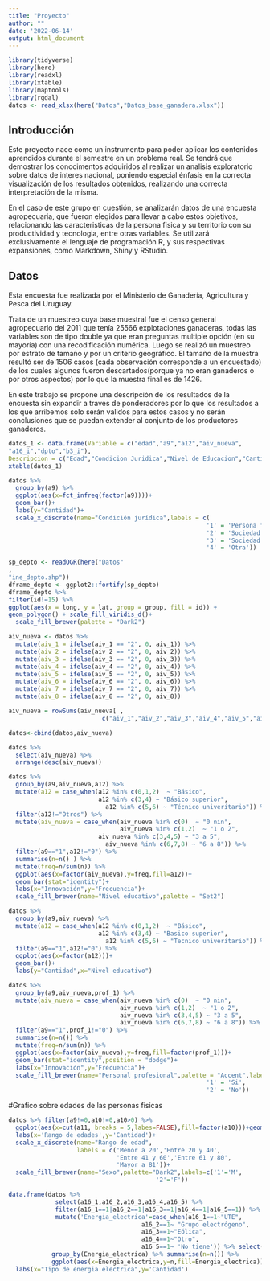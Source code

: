 ```yaml
---
title: "Proyecto"
author: ""
date: '2022-06-14'
output: html_document
---
```


```r
library(tidyverse)
library(here)
library(readxl)
library(xtable)
library(maptools)
library(rgdal)
datos <- read_xlsx(here("Datos","Datos_base_ganadera.xlsx"))
```


## Introducción

Este proyecto nace como un instrumento para poder aplicar los contenidos aprendidos durante el semestre en un problema real. Se tendrá que demostrar los conocimentos adquiridos al realizar un analisis exploratorio sobre datos de interes nacional, poniendo especial énfasis en la correcta visualización de los resultados obtenidos, realizando una correcta interpretación de la misma. 

En el caso de este grupo en cuestión, se analizarán datos de una encuesta agropecuaria, que fueron elegidos para llevar a cabo estos objetivos, relacionando las caracteristicas de la persona fisica y su territorio con su productividad y tecnologia, entre otras variables. Se utilizará exclusivamente el lenguaje de programación R, y sus respectivas expansiones, como Markdown, Shiny y RStudio.



## Datos

Esta encuesta fue realizada por el Ministerio de Ganadería, Agricultura y Pesca del Uruguay.

Trata de un muestreo cuya base muestral fue el censo general agropecuario del 2011 que tenía 25566 explotaciones ganaderas, todas las variables son de tipo double ya que eran preguntas multiple opción (en su mayoría) con una recodificación numérica. Luego se realizó un muestreo por estrato de tamaño y por un criterio geográfico. El tamaño de la muestra resultó ser de 1506 casos (cada observación corresponde a un encuestado) de los cuales algunos fueron descartados(porque ya no eran ganaderos o por otros aspectos) por lo que la muestra final es de 1426.

En este trabajo se propone una descripción de los resultados de la encuesta sin expandir a traves de ponderadores por lo que los resultados a los que arribemos solo serán validos para estos casos y no serán conclusiones que se puedan extender al conjunto de los productores ganaderos.

```r
datos_1 <- data.frame(Variable = c("edad","a9","a12","aiv_nueva",
"a16_i","dpto","b3_i"),
Descripcion = c("Edad","Condicion Juridica","Nivel de Educacion","Cantidad de estudios de I+D realizados de 1 a 8","Tipo de energia utilizada","Departamento donde se ubica la propiedad","Tenencia de Tierras"))
xtable(datos_1)
```

```r
datos %>% 
  group_by(a9) %>% 
  ggplot(aes(x=fct_infreq(factor(a9))))+
  geom_bar()+
  labs(y="Cantidad")+
  scale_x_discrete(name="Condición jurídica",labels = c(
                                                       '1' = 'Persona física',
                                                       '2' = 'Sociedad sin contrato',
                                                       '3' = 'Sociedad con contrato legal',
                                                       '4' = 'Otra'))
```

```r
sp_depto <- readOGR(here("Datos"
,
"ine_depto.shp"))
dframe_depto <- ggplot2::fortify(sp_depto)
dframe_depto %>%
filter(id!=15) %>%
ggplot(aes(x = long, y = lat, group = group, fill = id)) +
geom_polygon() + scale_fill_viridis_d()+
  scale_fill_brewer(palette = "Dark2")

```


```r

aiv_nueva <- datos %>% 
  mutate(aiv_1 = ifelse(aiv_1 == "2", 0, aiv_1)) %>% 
  mutate(aiv_2 = ifelse(aiv_2 == "2", 0, aiv_2)) %>% 
  mutate(aiv_3 = ifelse(aiv_3 == "2", 0, aiv_3)) %>% 
  mutate(aiv_4 = ifelse(aiv_4 == "2", 0, aiv_4)) %>% 
  mutate(aiv_5 = ifelse(aiv_5 == "2", 0, aiv_5)) %>% 
  mutate(aiv_6 = ifelse(aiv_6 == "2", 0, aiv_6)) %>% 
  mutate(aiv_7 = ifelse(aiv_7 == "2", 0, aiv_7)) %>% 
  mutate(aiv_8 = ifelse(aiv_8 == "2", 0, aiv_8))

aiv_nueva = rowSums(aiv_nueva[ ,
                          c("aiv_1","aiv_2","aiv_3","aiv_4","aiv_5","aiv_6","aiv_7","aiv_8")])

datos<-cbind(datos,aiv_nueva)

datos %>% 
  select(aiv_nueva) %>% 
  arrange(desc(aiv_nueva))


```

```r
datos %>% 
  group_by(a9,aiv_nueva,a12) %>% 
  mutate(a12 = case_when(a12 %in% c(0,1,2)  ~ "Básico",
                         a12 %in% c(3,4) ~ "Básico superior",
                           a12 %in% c(5,6) ~ "Técnico univeritario")) %>% 
  filter(a12!="Otros") %>% 
  mutate(aiv_nueva = case_when(aiv_nueva %in% c(0)  ~ "0 nin",
                               aiv_nueva %in% c(1,2)  ~ "1 o 2",
                         aiv_nueva %in% c(3,4,5) ~ "3 a 5",
                           aiv_nueva %in% c(6,7,8) ~ "6 a 8")) %>% 
  filter(a9=="1",a12!="0") %>% 
  summarise(n=n() ) %>%
  mutate(freq=n/sum(n)) %>%
  ggplot(aes(x=factor(aiv_nueva),y=freq,fill=a12))+
  geom_bar(stat="identity")+
  labs(x="Innovación",y="Frecuencia")+
  scale_fill_brewer(name="Nivel educativo",palette = "Set2")

```


```r
datos %>% 
  group_by(a9,aiv_nueva) %>% 
  mutate(a12 = case_when(a12 %in% c(0,1,2)  ~ "Básico",
                         a12 %in% c(3,4) ~ "Basico superior",
                           a12 %in% c(5,6) ~ "Tecnico univeritario")) %>%
  filter(a9=="1",a12!="0") %>% 
  ggplot(aes(x=factor(a12)))+
  geom_bar()+
  labs(y="Cantidad",x="Nivel educativo")
```

```r
datos %>% 
  group_by(a9,aiv_nueva,prof_1) %>%
  mutate(aiv_nueva = case_when(aiv_nueva %in% c(0)  ~ "0 nin",
                               aiv_nueva %in% c(1,2)  ~ "1 o 2",
                               aiv_nueva %in% c(3,4,5) ~ "3 a 5",
                               aiv_nueva %in% c(6,7,8) ~ "6 a 8")) %>% 
  filter(a9=="1",prof_1!="0") %>% 
  summarise(n=n()) %>%
  mutate(freq=n/sum(n)) %>%
  ggplot(aes(x=factor(aiv_nueva),y=freq,fill=factor(prof_1)))+
  geom_bar(stat="identity",position = "dodge")+
  labs(x="Innovación",y="Frecuencia")+
  scale_fill_brewer(name="Personal profesional",palette = "Accent",labels = c(
                                                       '1' = 'Si',
                                                       '2' = 'No'))
```



#Grafico sobre edades de las personas fisicas
```r
datos %>% filter(a9!=0,a10!=0,a10>0) %>% 
  ggplot(aes(x=cut(a11, breaks = 5,labes=FALSE),fill=factor(a10)))+geom_bar()+                  
  labs(x='Rango de edades',y='Cantidad')+
  scale_x_discrete(name="Rango de edad",
                   labels = c('Menor a 20','Entre 20 y 40',
                              'Entre 41 y 60','Entre 61 y 80',
                              'Mayor a 81'))+
  scale_fill_brewer(name="Sexo",palette="Dark2",labels=c('1'='M',
                                         '2'='F'))
```

```r
data.frame(datos %>%
             select(a16_1,a16_2,a16_3,a16_4,a16_5) %>%
             filter(a16_1==1|a16_2==1|a16_3==1|a16_4==1|a16_5==1)) %>% 
             mutate('Energia_electrica'=case_when(a16_1==1~"UTE", 
                                     a16_2==1~ "Grupo electrógeno",
                                     a16_3==1~"Eólica",
                                     a16_4==1~"Otro",
                                     a16_5==1~ 'No tiene')) %>% select(Energia_electrica) %>%
            group_by(Energia_electrica) %>% summarise(n=n()) %>% 
            ggplot(aes(x=Energia_electrica,y=n,fill=Energia_electrica))+geom_col()+
  labs(x="Tipo de energia electrica",y='Cantidad')
```




